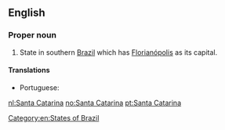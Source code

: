 ==English==
{{wikipedia}}

===Proper noun===
{{en-proper noun|head=[[Santa]] [[Catarina]]}}

# State in southern [[Brazil]] which has [[Florianópolis]] as its capital.

====Translations====
{{trans-top|state in southern Brazil}}
* Portuguese: {{t|pt|Santa Catarina|f}}
{{trans-mid}}
{{trans-bottom}}

[[Category:en:States of Brazil]]

[[nl:Santa Catarina]]
[[no:Santa Catarina]]
[[pt:Santa Catarina]]